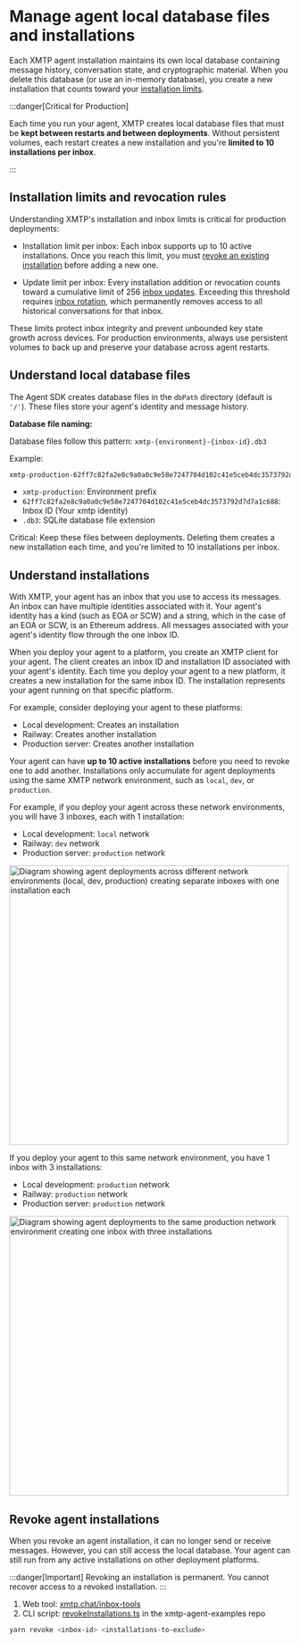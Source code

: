 # Manage agent local database files and installations

Each XMTP agent installation maintains its own local database containing message history, conversation state, and cryptographic material. When you delete this database (or use an in-memory database), you create a new installation that counts toward your [installation limits](/chat-apps/core-messaging/manage-inboxes#inbox-update-and-installation-limits).

:::danger[Critical for Production]

Each time you run your agent, XMTP creates local database files that must be **kept between restarts and between deployments**. Without persistent volumes, each restart creates a new installation and you're **limited to 10 installations per inbox**.

:::

## Installation limits and revocation rules

Understanding XMTP's installation and inbox limits is critical for production deployments:

- Installation limit per inbox: Each inbox supports up to 10 active installations. Once you reach this limit, you must [revoke an existing installation](/chat-apps/core-messaging/manage-inboxes#revoke-a-specific-installation) before adding a new one.

- Update limit per inbox: Every installation addition or revocation counts toward a cumulative limit of 256 [inbox updates](/chat-apps/core-messaging/manage-inboxes#inbox-update-limits). Exceeding this threshold requires [inbox rotation](/chat-apps/core-messaging/manage-inboxes#rotate-an-inbox-id), which permanently removes access to all historical conversations for that inbox.

These limits protect inbox integrity and prevent unbounded key state growth across devices. For production environments, always use persistent volumes to back up and preserve your database across agent restarts.


## Understand local database files

The Agent SDK creates database files in the `dbPath` directory (default is `'/'`). These files store your agent's identity and message history.

**Database file naming:**

Database files follow this pattern: `xmtp-{environment}-{inbox-id}.db3`

Example:

```bash
xmtp-production-62ff7c82fa2e8c9a0a0c9e58e7247704d102c41e5ceb4dc3573792d7d7a1c688.db3
```

- `xmtp-production`: Environment prefix
- `62ff7c82fa2e8c9a0a0c9e58e7247704d102c41e5ceb4dc3573792d7d7a1c688`: Inbox ID (Your xmtp identity)
- `.db3`: SQLite database file extension

Critical: Keep these files between deployments. Deleting them creates a new installation each time, and you're limited to 10 installations per inbox.


## Understand installations

With XMTP, your agent has an inbox that you use to access its messages. An inbox can have multiple identities associated with it. Your agent's identity has a kind (such as EOA or SCW) and a string, which in the case of an EOA or SCW, is an Ethereum address. All messages associated with your agent's identity flow through the one inbox ID.

When you deploy your agent to a platform, you create an XMTP client for your agent. The client creates an inbox ID and installation ID associated with your agent's identity. Each time you deploy your agent to a new platform, it creates a new installation for the same inbox ID. The installation represents your agent running on that specific platform.

For example, consider deploying your agent to these platforms:

- Local development: Creates an installation
- Railway: Creates another installation
- Production server: Creates another installation

Your agent can have **up to 10 active installations** before you need to revoke one to add another. Installations only accumulate for agent deployments using the same XMTP network environment, such as `local`, `dev`, or `production`.

For example, if you deploy your agent across these network environments, you will have 3 inboxes, each with 1 installation:

- Local development: `local` network
- Railway: `dev` network
- Production server: `production` network

<div>
  <img
    src="https://raw.githubusercontent.com/xmtp/docs-xmtp-org/refs/heads/main/docs/pages/img/agent-install-sep.png"
    width="500px"
    alt="Diagram showing agent deployments across different network environments (local, dev, production) creating separate inboxes with one installation each"
  />
</div>

If you deploy your agent to this same network environment, you have 1 inbox with 3 installations:

- Local development: `production` network
- Railway: `production` network
- Production server: `production` network

<div>
  <img
    src="https://raw.githubusercontent.com/xmtp/docs-xmtp-org/refs/heads/main/docs/pages/img/agent-install.png"
    width="500px"
    alt="Diagram showing agent deployments to the same production network environment creating one inbox with three installations"
  />
</div>

## Revoke agent installations

When you revoke an agent installation, it can no longer send or receive messages. However, you can still access the local database. Your agent can still run from any active installations on other deployment platforms.

:::danger[Important]
Revoking an installation is permanent. You cannot recover access to a revoked installation.
:::

1. Web tool: [xmtp.chat/inbox-tools](https://xmtp.chat/inbox-tools)
2. CLI script: [revokeInstallations.ts](https://github.com/ephemeraHQ/xmtp-agent-examples/blob/eb1dc17e99570b77de906ba0d58094586a4af844/scripts/revokeInstallations.ts) in the xmtp-agent-examples repo

  ```bash
  yarn revoke <inbox-id> <installations-to-exclude>
  ```

